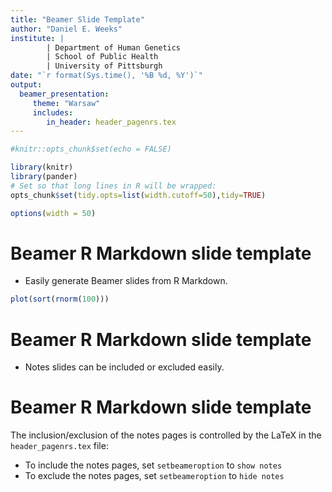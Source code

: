 ```yaml
---
title: "Beamer Slide Template"
author: "Daniel E. Weeks"
institute: |
        | Department of Human Genetics 
        | School of Public Health
        | University of Pittsburgh
date: "`r format(Sys.time(), '%B %d, %Y')`"
output: 
  beamer_presentation:
     theme: "Warsaw"
     includes:
        in_header: header_pagenrs.tex
---
```


```r
#knitr::opts_chunk$set(echo = FALSE)
```

```r
library(knitr)
library(pander)
# Set so that long lines in R will be wrapped:
opts_chunk$set(tidy.opts=list(width.cutoff=50),tidy=TRUE)
```

```r
options(width = 50)
```

# Beamer R Markdown slide template

* Easily generate Beamer slides from R Markdown.

```r
plot(sort(rnorm(100)))
```

# Beamer R Markdown slide template

* Notes slides can be included or excluded easily. 


\note{
\begin{center}
\textbf{NOTE}
\end{center}

This is a test note.  Toggle by altering 'setbeameroption' in header\_pagenrs.tex
}

# Beamer R Markdown slide template

The inclusion/exclusion of the notes pages is controlled by the LaTeX in the `header_pagenrs.tex` file:

* To include the notes pages, set `setbeameroption` to `show notes`
* To exclude the notes pages, set `setbeameroption` to `hide notes`

